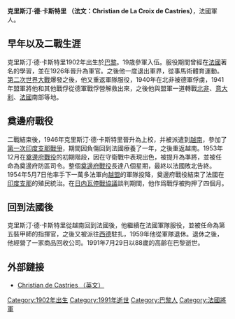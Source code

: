 
{{Infobox military person
|name=克里斯汀·德·卡斯特里
|image=Dien Bien Phu001.jpg
|caption=
|birth_date=1902年8月11日
|birth_place=[[巴黎|巴黎]], [[法國|法國]]
|death_date = {{Death date and age|df=yes|1991|7|29|1902|8|11}}
|death_place=[[巴黎|巴黎]], [[法國|法國]]
|nickname=
|allegiance={{flag|France}}
|branch={{army|France}}
|serviceyears=1921-1959
|rank=[[Brigade_General|準將]]
|battles=*[[第二次世界大戰|第二次世界大戰]]
*[[第一次印度支那戰爭|第一次印度支那戰爭]]
**[[奠邊府戰役|奠邊府戰役]]
|awards=
|relations=
|laterwork=
}}
'''克里斯汀·德·卡斯特里 （法文：Christian de La Croix de Castries）'''，法國軍人。

==早年以及二戰生涯==
克里斯汀·德·卡斯特里1902年出生於[[巴黎|巴黎]]。19歳參軍入伍。服役期間曾經在[[法國|法國]]著名的{{link-en|索米爾騎兵軍校|Cavalry School|}}學習，並在1926年晉升為軍官。之後他一度退出軍界，從事馬術體育運動。[[第二次世界大戰|第二次世界大戰]]爆發之後，他又重返軍隊服役，1940年在北非被德軍俘虜，1941年盟軍將他和其他戰俘從德軍戰俘營解救出來，之後他與盟軍一道轉戰[[北非|北非]]、[[意大利|意大利]]、[[法國|法國]]南部等地。

==奠邊府戰役==
二戰結束後，1946年克里斯汀·德·卡斯特里晉升為上校，并被派遣到[[越南|越南]]，參加了[[第一次印度支那戰爭|第一次印度支那戰爭]]，期間因負傷回到法國療養了一年，之後重返越南。1953年12月在[[奠邊府戰役|奠邊府戰役]]的初期階段，因在守衛戰中表現出色，被提升為準將，並被任命為奠邊府防區司令。整個[[奠邊府戰役|奠邊府戰役]]長達八個星期，最終以法國敗北告終。1954年5月7日他率手下一萬多法軍向[[越盟|越盟]]的軍隊投降，奠邊府戰役結束了法國在[[印度支那|印度支那]]的殖民統治。在[[印度支那停战协定|日内瓦停戰協議]]談判期間，他作爲戰俘被拘押了四個月。

==回到法國後==
克里斯汀·德·卡斯特里從越南回到法國後，他繼續在法國軍隊服役，並被任命為第五裝甲師的指揮官，之後又被派往[[西德|西德]]駐扎，1959年他從軍隊退休。退休之後，他經營了一家商品回收公司。1991年7月29日以88歲的高齡在巴黎逝世。

==外部鏈接==
* [https://www.britannica.com/biography/Christian-de-Castries  Christian de Castries （英文）] {{Wayback|url=https://www.britannica.com/biography/Christian-de-Castries |date=20201128031501 }}

{{DEFAULTSORT:Castries, Christian}}
[[Category:1902年出生|Category:1902年出生]]
[[Category:1991年逝世|Category:1991年逝世]]
[[Category:巴黎人|Category:巴黎人]]
[[Category:法國將軍|Category:法國將軍]]